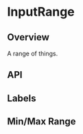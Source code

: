 
<Meta of={InputRangeStories} />

# InputRange

<ResourceLinks
  sourceCode="https://github.com/cultureamp/kaizen-design-system/tree/main/packages/components/src/Input/InputRange"
  className="!mb-8"
/>

<KaioNotification />

<Installation
  installCommand="yarn add @kaizen/components"
  importStatement='import { InputRange } from "@kaizen/components"'
/>

## Overview

A range of things.

<Canvas of={InputRangeStories.Playground} />
<Controls of={InputRangeStories.Playground} />

## API

## Labels

<Canvas of={InputRangeStories.Labels} />

## Min/Max Range

<Canvas of={InputRangeStories.Range} />
